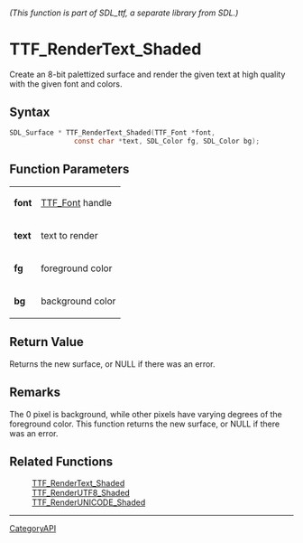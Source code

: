 ====== (This function is part of SDL_ttf, a separate library from SDL.) ======
= TTF_RenderText_Shaded =

Create an 8-bit palettized surface and render the given text at high quality with the given font and colors.

== Syntax ==

<syntaxhighlight lang='c'>
SDL_Surface * TTF_RenderText_Shaded(TTF_Font *font,
                const char *text, SDL_Color fg, SDL_Color bg);
</syntaxhighlight>

== Function Parameters ==

{|
|'''font'''
|[[TTF_Font]] handle
|-
|'''text'''
|text to render
|-
|'''fg'''
|foreground color
|-
|'''bg'''
|background color
|}

== Return Value ==

Returns the new surface, or NULL if there was an error.

== Remarks ==

The 0 pixel is background, while other pixels have varying degrees of the
foreground color. This function returns the new surface, or NULL if there
was an error.

== Related Functions ==

:[[TTF_RenderText_Shaded]]
:[[TTF_RenderUTF8_Shaded]]
:[[TTF_RenderUNICODE_Shaded]]

----
[[CategoryAPI]]


